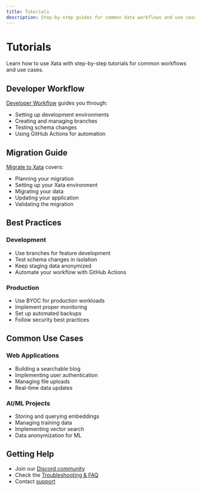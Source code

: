 ```yaml
---
title: Tutorials
description: Step-by-step guides for common Xata workflows and use cases
---
```


# Tutorials

Learn how to use Xata with step-by-step tutorials for common workflows and use cases.

## Developer Workflow

[Developer Workflow](/tutorials/developer-workflow) guides you through:
- Setting up development environments
- Creating and managing branches
- Testing schema changes
- Using GitHub Actions for automation

## Migration Guide

[Migrate to Xata](/tutorials/migrate-to-xata) covers:
- Planning your migration
- Setting up your Xata environment
- Migrating your data
- Updating your application
- Validating the migration

## Best Practices

### Development

- Use branches for feature development
- Test schema changes in isolation
- Keep staging data anonymized
- Automate your workflow with GitHub Actions

### Production

- Use BYOC for production workloads
- Implement proper monitoring
- Set up automated backups
- Follow security best practices

## Common Use Cases

### Web Applications

- Building a searchable blog
- Implementing user authentication
- Managing file uploads
- Real-time data updates

### AI/ML Projects

- Storing and querying embeddings
- Managing training data
- Implementing vector search
- Data anonymization for ML

## Getting Help

- Join our [Discord community](https://discord.gg/xata)
- Check the [Troubleshooting & FAQ](/resources/troubleshooting)
- Contact [support](mailto:info@xata.io) 